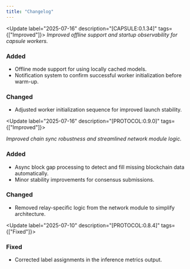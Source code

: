 ```yaml
---
title: "Changelog"
---
```


<Update label="2025-07-16" description="[CAPSULE:0.1.34]" tags={["Improved"]}>
*Improved offline support and startup observability for capsule workers.*

### Added
- Offline mode support for using locally cached models.
- Notification system to confirm successful worker initialization before warm-up.

### Changed
- Adjusted worker initialization sequence for improved launch stability.

</Update>

<Update label="2025-07-16" description="[PROTOCOL:0.9.0]" tags={["Improved"]}>

*Improved chain sync robustness and streamlined network module logic.*

### Added

- Async block gap processing to detect and fill missing blockchain data automatically.
- Minor stability improvements for consensus submissions.

### Changed

- Removed relay-specific logic from the network module to simplify architecture.
</Update>

<Update label="2025-07-10" description="[PROTOCOL:0.8.4]" tags={["Fixed"]}>

### Fixed

- Corrected label assignments in the inference metrics output.
</Update>


